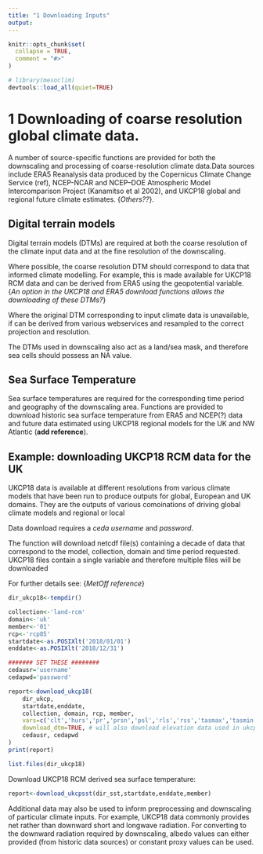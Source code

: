 ```yaml
---
title: "1 Downloading Inputs"
output:
---
```


```r
knitr::opts_chunk$set(
  collapse = TRUE,
  comment = "#>"
)
```

```r
# library(mesoclim)
devtools::load_all(quiet=TRUE)
```

# 1 Downloading  of coarse resolution global climate data.
A number of source-specific functions are provided for both the downscaling and processing of coarse-resolution climate data.Data sources include ERA5 Reanalysis data produced by the Copernicus Climate Change Service (ref), NCEP-NCAR and NCEP–DOE Atmospheric Model Intercomparison Project (Kanamitso et al 2002), and UKCP18 global and regional future climate estimates. {_Others??_}. 


## Digital terrain models
Digital terrain models (DTMs) are required at both the coarse resolution of the climate input data and at the fine resolution of the downscaling.

Where possible, the coarse resolution DTM should correspond to data that informed climate modelling. For example, this is made available for UKCP18 RCM data and can be derived from ERA5 using the geopotential variable. {_An option in the UKCP18 and ERA5 download functions allows the downloading of these DTMs?_}

Where the original DTM corresponding to input climate data is unavailable, if can be derived from various webservices and resampled to the correct projection and resolution.

The DTMs used in downscaling also act as a land/sea mask, and therefore sea cells should possess an NA value. 

## Sea Surface Temperature
Sea surface temperatures are required for the corresponding time period and geography of the downscaling area.  Functions are provided to download historic sea surface temperature from ERA5 and NCEP(?) data and future data estimated using UKCP18 regional models for the UK and NW Atlantic (__add reference__).

## Example: downloading UKCP18 RCM data for the UK
UKCP18 data is available at different resolutions from various climate models that have been run to produce outputs for global, European and UK domains. They are the outputs of various comoinations of driving global climate models and regional or local  

Data download requires a *ceda username* and *password*.

The function will download netcdf file(s) containing a decade of data that correspond to the model, collection, domain and time period requested. UKCP18 files contain a single variable and therefore multiple files will be downloaded

For further details see: {_MetOff reference_}

```r
dir_ukcp18<-tempdir()

collection<-'land-rcm'
domain<-'uk'
member<-'01'
rcp<-'rcp85'
startdate<-as.POSIXlt('2018/01/01')
enddate<-as.POSIXlt('2018/12/31')

####### SET THESE ########
cedausr='username'
cedapwd='password'

report<-download_ukcp18(
    dir_ukcp,
    startdate,enddate,
    collection, domain, rcp, member,
    vars=c('clt','hurs','pr','prsn','psl','rls','rss','tasmax','tasmin','uas','vas'),
    download_dtm=TRUE, # will also download elevation data used in ukcp18 rcm model runs
    cedausr, cedapwd
)
print(report)

list.files(dir_ukcp18)
```
Download UKCP18 RCM derived sea surface temperature:
```r
report<-download_ukcpsst(dir_sst,startdate,enddate,member)
```


Additional data may also be used to inform preprocessing and downscaling of particular climate inputs. For example, UKCP18 data commonly provides net rather than downward short and longwave radiation. For converting to the downward radiation required by downscaling, albedo values can either provided (from historic data sources) or constant proxy values can be used.
